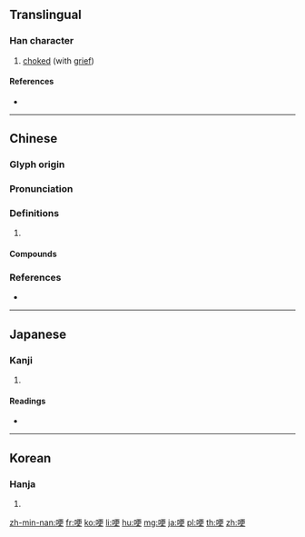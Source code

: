 ==Translingual==

===Han character===
{{Han char|rn=30|rad=口|as=07|sn=10|four=61046|canj=RMLK|ids=⿰口更}}

# [[choke]]d (with [[grief]])

====References====
* {{Han ref|kx=0191.150|dkj=03680|dj=0410.170|hdz=10626.090|uh=54FD|ud=21757|bh=AE43|bd=44611}}

----

==Chinese==
{{zh-forms}}

===Glyph origin===
{{Han etym}}

===Pronunciation===
{{zh-pron
|m=gěng
|c=gang2,ngang2,ang2
|mc=y
|oc=y
|cat=
}}

===Definitions===
{{zh-hanzi}}

# {{rfdef|zh}}

====Compounds====
{{zh-der|哽噎難言|哽哽咽咽|哽噎|哽哽|哽咽|哽結}}

===References===
* {{R:yue:mfccd}}

----

==Japanese==

===Kanji===
{{ja-kanji|grade=|rs=口07}}

# {{defn|lang=ja|sort=口07}}

====Readings====
* {{ja-readings|on=[[こう]] (kō)|kun=[[むせぶ]] (musebu)}}

----

==Korean==

===Hanja===
{{ko-hanja|hangeul=경|rv=gyeong|mr=kyŏng}}

# {{defn|lang=ko|sort=口07}}

[[zh-min-nan:哽]]
[[fr:哽]]
[[ko:哽]]
[[li:哽]]
[[hu:哽]]
[[mg:哽]]
[[ja:哽]]
[[pl:哽]]
[[th:哽]]
[[zh:哽]]